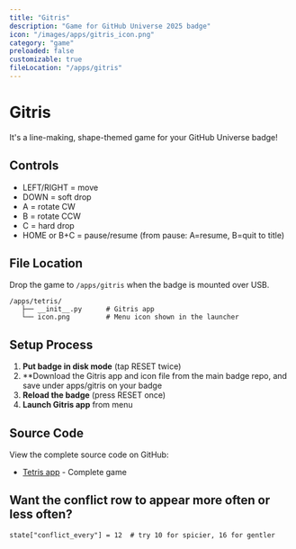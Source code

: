 ```yaml
---
title: "Gitris"
description: "Game for GitHub Universe 2025 badge"
icon: "/images/apps/gitris_icon.png"
category: "game"
preloaded: false
customizable: true
fileLocation: "/apps/gitris"
---
```


# Gitris

It's a line-making, shape-themed game for your GitHub Universe badge!

## Controls

- LEFT/RIGHT = move
- DOWN = soft drop
- A = rotate CW
- B = rotate CCW
- C = hard drop
- HOME or B+C = pause/resume (from pause: A=resume, B=quit to title)

## File Location

Drop the game to `/apps/gitris` when the badge is mounted over USB.

```
/apps/tetris/
   ├── __init__.py      # Gitris app
   └── icon.png         # Menu icon shown in the launcher
```

## Setup Process

1. **Put badge in disk mode** (tap RESET twice)
2. **Download the Gitris app and icon file from the main badge repo, and save under apps/gitris on your badge
3. **Reload the badge** (press RESET once)
4. **Launch Gitris app** from menu

## Source Code

View the complete source code on GitHub:
- [Tetris app](https://github.com/badger/home/blob/main/badge/apps/gitris/__init__.py) - Complete game

## Want the conflict row to appear more often or less often?
```
state["conflict_every"] = 12  # try 10 for spicier, 16 for gentler
```
